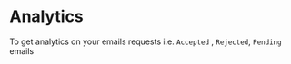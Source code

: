 # Analytics

To get analytics on your emails requests i.e. `Accepted` , `Rejected`, `Pending` emails
